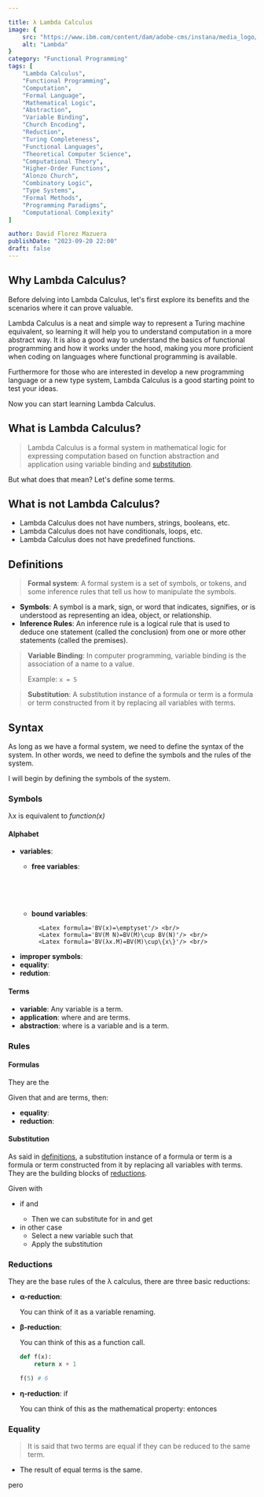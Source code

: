 ```yaml
---

title: λ Lambda Calculus
image: {
    src: "https://www.ibm.com/content/dam/adobe-cms/instana/media_logo/AWS-Lambda.png/_jcr_content/renditions/cq5dam.web.1280.1280.png",
    alt: "Lambda"
}
category: "Functional Programming"
tags: [
    "Lambda Calculus",
    "Functional Programming",
    "Computation",
    "Formal Language",
    "Mathematical Logic",
    "Abstraction",
    "Variable Binding",
    "Church Encoding",
    "Reduction",
    "Turing Completeness",
    "Functional Languages",
    "Theoretical Computer Science",
    "Computational Theory",
    "Higher-Order Functions",
    "Alonzo Church",
    "Combinatory Logic",
    "Type Systems",
    "Formal Methods",
    "Programming Paradigms",
    "Computational Complexity"
]

author: David Florez Mazuera
publishDate: "2023-09-20 22:00"
draft: false
---
```


## Why Lambda Calculus?
Before delving into Lambda Calculus, let's first explore its benefits and the scenarios where it can prove valuable.

Lambda Calculus is a neat and simple way to represent a Turing machine equivalent, so learning it will help you to understand computation in a more abstract way. It is also a good way to understand the basics of functional programming and how it works under the hood, making you more proficient when coding on languages where functional programming is available.

Furthermore for those who are interested in develop a new programming language or a new type system, Lambda Calculus is a good starting point to test your ideas.

Now you can start learning Lambda Calculus.

## What is Lambda Calculus?

> Lambda Calculus is a formal system in mathematical logic for expressing computation based on function abstraction and application using variable binding and [substitution](#substitution). 

But what does that mean? Let's define some terms.

## What is not Lambda Calculus?

- Lambda Calculus does not have numbers, strings, booleans, etc.
- Lambda Calculus does not have conditionals, loops, etc.
- Lambda Calculus does not have predefined functions.

## Definitions

> **Formal system**: A formal system is a set of symbols, or tokens, and some inference rules that tell us how to manipulate the symbols.

- <b>Symbols</b>: A symbol is a mark, sign, or word that indicates, signifies, or is understood as representing an idea, object, or relationship.
- <b>Inference Rules</b>: An inference rule is a logical rule that is used to deduce one statement (called the conclusion) from one or more other statements (called the premises).

> **Variable Binding**: In computer programming, variable binding is the association of a name to a value.
>
>   Example: `x = 5`

> **Substitution**: A substitution instance of a formula or term is a formula or term constructed from it by replacing all variables with terms.

## Syntax

As long as we have a formal system, we need to define the syntax of the system. In other words, we need to define the symbols and the rules of the system.

I will begin by defining the symbols of the system.

### Symbols
λx is equivalent to *function(x)*

#### Alphabet

- **variables**:  <Latex formula='a_0, a_1, ...'/>
    - <b>free variables</b>: 
    
        <Latex formula='FV(x)=\{x\}'/> <br/>
        <Latex formula='FV(M N)=FV(M)\cup FV(N)'/> <br/>
        <Latex formula='FV(λx.M)=FV(M)−\{x\}'/> <br/>
    - <b>bound variables</b>: 
        
            <Latex formula='BV(x)=\emptyset'/> <br/>
            <Latex formula='BV(M N)=BV(M)\cup BV(N)'/> <br/>
            <Latex formula='BV(λx.M)=BV(M)\cup\{x\}'/> <br/>

- **improper symbols**: <Latex formula='λ, ., ( ), =, \rarr'/>
- **equality**: <Latex formula='='/>
- **redution**: <Latex formula='\rarr'/>

#### Terms

- **variable**: Any variable is a term.
- **application**: <Latex formula='M N'/> where <Latex formula='M'/> and <Latex formula='N'/> are terms.
- **abstraction**: <Latex formula='\lambda x . M'/> where <Latex formula='x'/> is a variable and <Latex formula='M'/> is a term.

### Rules
#### Formulas

They are the

Given that <Latex formula='M'/> and <Latex formula='N'/> are terms, then:

- **equality**: <Latex formula='M = N'/>
- **reduction**: <Latex formula='M \rarr N'/>

#### Substitution

As said in [definitions](#definitions), a substitution instance of a formula or term is a formula or term constructed from it by replacing all variables with terms. They are the building blocks of [reductions](#reductions).

Given <Latex formula='(λy.M)[N/x]' /> with <Latex formula='x\ \bcancel{=} \ y'/>
- if <Latex formula='y\not\in FV(N)'/> and <Latex formula='x\ \bcancel{\in} \ FV(M)'/>
    - Then we can substitute <Latex formula='x'/> for <Latex formula='N'/> in <Latex formula='M'/> and get <Latex formula='M[N/x]'/>
- in other case
    - Select a new variable <Latex formula='z'/> such that <Latex formula='z\ \bcancel{\in} \ FV(M)\cup FV(N)'/>
    - Apply the substitution <Latex formula='(λz.M[z/y])[N/x]'/>

### Reductions

They are the base rules of the λ calculus, there are three basic reductions:

- **α-reduction**: <Latex formula='λx.M \rarr λy.M[y/x]'/> 

    You can think of it as a variable renaming.

- **β-reduction**: <Latex formula='(λx.M)N \rarr M[N/x]'/>

    You can think of this as a function call.
    ```python
    def f(x):
        return x + 1
    
    f(5) # 6
    ```

- **η-reduction**: <Latex formula='λx.Mx \rarr M'/> if <Latex formula='x\ \bcancel{\in} \ FV(M)'/>

    You can think of this as the mathematical property:
    <Latex formula='\forall x\  fx=gx'/> entonces <Latex formula='f=g'/>

### Equality

> It is said that two terms are equal if they can be reduced to the same term.

- The result of equal terms is the same.

<Latex formula='\lambda x.x = \lambda y.y'/> pero <Latex formula='\lambda x.x\ \bcancel{\equiv}\ \lambda y.y'/> 

